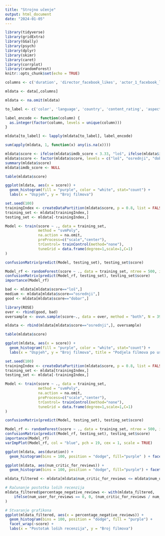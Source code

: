 ```yaml
---
title: "Strojno učenje"
output: html_document
date: "2024-01-05"
---
```


```r
library(tidyverse)
library(gridExtra)
library(GGally)
library(psych)
library(dplyr)
library(skimr)
library(caret)
library(corrplot)
library(randomForest)
knitr::opts_chunk$set(echo = TRUE)
```

```r


columns <- c('duration', 'director_facebook_likes', 'actor_1_facebook_likes','actor_2_facebook_likes', 'actor_3_facebook_likes', 'num_user_for_reviews', 'num_critic_for_reviews', 'num_voted_users', 'cast_total_facebook_likes', 'movie_facebook_likes', 'facenumber_in_poster', 'color', 'title_year', 'language', 'country', 'content_rating', 'aspect_ratio', 'gross', 'budget', 'imdb_score')

mldata <- data[,columns]

mldata <- na.omit(mldata)


```

```r
to_label <- c('color', 'language', 'country', 'content_rating', 'aspect_ratio')

label_encode <- function(column) {
  as.integer(factor(column, levels = unique(column)))
}

mldata[to_label] <- lapply(mldata[to_label], label_encode)
```


```r
sum(apply(mldata, 1, function(x) any(is.na(x))))
```


```r
mldata$score <- ifelse(mldata$imdb_score < 3.33, "loš", ifelse(mldata$imdb_score < 6.66, "osrednji", "dobar"))
mldata$score <- factor(mldata$score, levels = c("loš", "osrednji", "dobar"))
summary(mldata$score)
mldata$imdb_score <- NULL
```

```r
table(mldata$score)

ggplot(mldata, aes(x = score)) +
  geom_histogram(fill = "purple", color = "white", stat="count") +
  labs(x = "Uspjeh", y = "Broj filmova")
```


```r
set.seed(100)
trainingIndex <- createDataPartition(mldata$score, p = 0.8, list = FALSE)
training_set <- mldata[trainingIndex,]
testing_set <- mldata[-trainingIndex,]
```

```r
Model <- train(score ~ ., data = training_set,
               method = "svmPoly",
               na.action = na.omit,
               preProcess=c("scale","center"),
               trControl= trainControl(method="none"),
               tuneGrid = data.frame(degree=1,scale=1,C=1)
)
```

```r
confusionMatrix(predict(Model, testing_set), testing_set$score)
```

```r
Model_rf <- randomForest(score ~ ., data = training_set, ntree = 500, importance = TRUE)
confusionMatrix(predict(Model_rf, testing_set), testing_set$score)
importance(Model_rf)
```


```r
bad <- mldata[mldata$score=="loš",]
medium <- mldata[mldata$score=="osrednji",]
good <- mldata[mldata$score=="dobar",]
```


```r
library(ROSE)
over <- rbind(good, bad)
oversample <- ovun.sample(score~., data = over, method = "both", N = 3932)$data
```

```r
mldata <- rbind(mldata[mldata$score=="osrednji",], oversample)
```

```r
table(mldata$score)

ggplot(mldata, aes(x = score)) +
  geom_histogram(fill = "purple", color = "white", stat="count") +
  labs(x = "Uspjeh", y = "Broj filmova", title = "Podjela filmova po uspješnosti prije balansiranja skupova")
```

```r
set.seed(100)
trainingIndex <- createDataPartition(mldata$score, p = 0.8, list = FALSE)
training_set <- mldata[trainingIndex,]
testing_set <- mldata[-trainingIndex,]
```

```r
Model <- train(score ~ ., data = training_set,
               method = "svmPoly",
               na.action = na.omit,
               preProcess=c("scale","center"),
               trControl= trainControl(method="none"),
               tuneGrid = data.frame(degree=1,scale=1,C=1)
)
```

```r
confusionMatrix(predict(Model, testing_set), testing_set$score)
```

```r
Model_rf <- randomForest(score ~ ., data = training_set, ntree = 500, importance = TRUE)
confusionMatrix(predict(Model_rf, testing_set), testing_set$score)
importance(Model_rf)
varImpPlot(Model_rf, col = "blue", pch = 19, cex = 1, scale = TRUE)

```

```r
ggplot(mldata, aes(duration)) + 
  geom_histogram(bins = 100, position = "dodge", fill="purple" ) + facet_wrap(score~.) + labs(x = "Trajanje", y = "Broj filmova") + scale_x_continuous(limits = c(60, quantile(data$duration, 0.98, na.rm = TRUE)))
```

```r
ggplot(mldata, aes(num_critic_for_reviews)) + 
  geom_histogram(bins = 100, position = "dodge", fill="purple") + facet_wrap(score~.) + labs(x = "Broj negativnih recenzija", y = "Broj filmova") 
```

```r
mldata_filtered <- mldata[mldata$num_critic_for_reviews <= mldata$num_user_for_reviews & is.numeric(mldata$num_critic_for_reviews) &  is.numeric(mldata$num_user_for_reviews), ]

# Računanje postotka loših recenzija
mldata_filtered$percentage_negative_reviews <- with(mldata_filtered, 
    ifelse(num_user_for_reviews == 0, 0, (num_critic_for_reviews / num_user_for_reviews) * 100)
)

# Stvaranje grafikona
ggplot(mldata_filtered, aes(x = percentage_negative_reviews)) +
  geom_histogram(bins = 100, position = "dodge", fill = "purple") +
  facet_wrap(~score) +
  labs(x = "Postotak loših recenzija", y = "Broj filmova")
```

